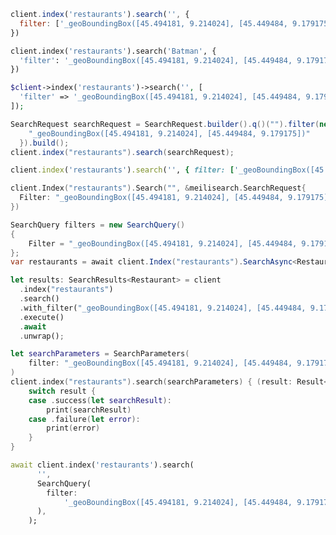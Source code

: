 <CodeGroup>

```javascript JS
client.index('restaurants').search('', {
  filter: ['_geoBoundingBox([45.494181, 9.214024], [45.449484, 9.179175])'],
})
```

```python Python
client.index('restaurants').search('Batman', {
  'filter': '_geoBoundingBox([45.494181, 9.214024], [45.449484, 9.179175])'
})
```

```php PHP
$client->index('restaurants')->search('', [
  'filter' => '_geoBoundingBox([45.494181, 9.214024], [45.449484, 9.179175])'
]);
```

```java Java
SearchRequest searchRequest = SearchRequest.builder().q()("").filter(new String[] {
    "_geoBoundingBox([45.494181, 9.214024], [45.449484, 9.179175])"
  }).build();
client.index("restaurants").search(searchRequest);
```

```ruby Ruby
client.index('restaurants').search('', { filter: ['_geoBoundingBox([45.494181, 9.214024], [45.449484, 9.179175])'] })
```

```go Go
client.Index("restaurants").Search("", &meilisearch.SearchRequest{
  Filter: "_geoBoundingBox([45.494181, 9.214024], [45.449484, 9.179175])",
})
```

```csharp C#
SearchQuery filters = new SearchQuery()
{
    Filter = "_geoBoundingBox([45.494181, 9.214024], [45.449484, 9.179175])"
};
var restaurants = await client.Index("restaurants").SearchAsync<Restaurant>("restaurants", filters);
```

```rust Rust
let results: SearchResults<Restaurant> = client
  .index("restaurants")
  .search()
  .with_filter("_geoBoundingBox([45.494181, 9.214024], [45.449484, 9.179175])")
  .execute()
  .await
  .unwrap();
```

```swift Swift
let searchParameters = SearchParameters(
    filter: "_geoBoundingBox([45.494181, 9.214024], [45.449484, 9.179175])"
)
client.index("restaurants").search(searchParameters) { (result: Result<Searchable<Restaurant>, Swift.Error>) in
    switch result {
    case .success(let searchResult):
        print(searchResult)
    case .failure(let error):
        print(error)
    }
}
```

```dart Dart
await client.index('restaurants').search(
      '',
      SearchQuery(
        filter:
            '_geoBoundingBox([45.494181, 9.214024], [45.449484, 9.179175])',
      ),
    );
```
</CodeGroup>